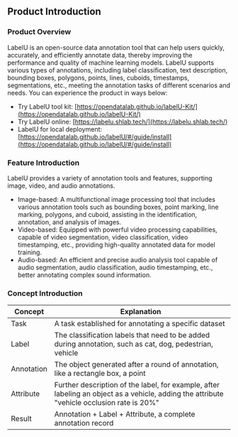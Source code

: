 ## Product Introduction

### Product Overview

LabelU is an open-source data annotation tool that can help users quickly, accurately, and efficiently annotate data, thereby improving the performance and quality of machine learning models. LabelU supports various types of annotations, including label classification, text description, bounding boxes, polygons, points, lines, cuboids, timestamps, segmentations, etc., meeting the annotation tasks of different scenarios and needs.
You can experience the product in ways below:

- Try LabelU tool kit: [https://opendatalab.github.io/labelU-Kit/](https://opendatalab.github.io/labelU-Kit/)
- Try LabelU online: [https://labelu.shlab.tech/](https://labelu.shlab.tech/)
- LabelU for local deployment: [https://opendatalab.github.io/labelU/#/guide/install](https://opendatalab.github.io/labelU/#/guide/install)

### Feature Introduction

LabelU provides a variety of annotation tools and features, supporting image, video, and audio annotations.

- Image-based: A multifunctional image processing tool that includes various annotation tools such as bounding boxes, point marking, line marking, polygons, and cuboid, assisting in the identification, annotation, and analysis of images.
- Video-based: Equipped with powerful video processing capabilities, capable of video segmentation, video classification, video timestamping, etc., providing high-quality annotated data for model training.
- Audio-based: An efficient and precise audio analysis tool capable of audio segmentation, audio classification, audio timestamping, etc., better annotating complex sound information.

### Concept Introduction

<table>
  <thead>
    <tr>
      <th>Concept</th>
      <th>Explanation</th>
    </tr>
  </thead>
  <tbody>
    <tr>
      <td style={{ whiteSpace: 'nowrap' }}>Task</td>
      <td>A task established for annotating a specific dataset</td>
    </tr>
    <tr>
      <td style={{ whiteSpace: 'nowrap' }}>Label</td>
      <td>The classification labels that need to be added during annotation, such as cat, dog, pedestrian, vehicle</td>
    </tr>
    <tr>
      <td style={{ whiteSpace: 'nowrap' }}>Annotation</td>
      <td>The object generated after a round of annotation, like a rectangle box, a point</td>
    </tr>
    <tr>
      <td style={{ whiteSpace: 'nowrap' }}>Attribute</td>
      <td>Further description of the label, for example, after labeling an object as a vehicle, adding the attribute "vehicle occlusion rate is 20%"</td>
    </tr>
    <tr>
      <td style={{ whiteSpace: 'nowrap' }}>Result</td>
      <td>Annotation + Label + Attribute, a complete annotation record</td>
    </tr>
  </tbody>
</table>

